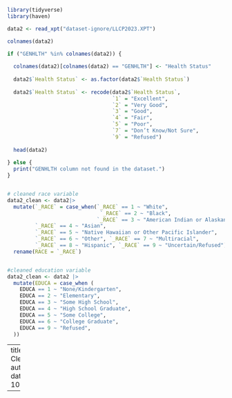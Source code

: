 
```r
library(tidyverse)
library(haven)

data2 <- read_xpt("dataset-ignore/LLCP2023.XPT")

colnames(data2)

if ("GENHLTH" %in% colnames(data2)) {
  
  colnames(data2)[colnames(data2) == "GENHLTH"] <- "Health Status"
  
  data2$`Health Status` <- as.factor(data2$`Health Status`)
  
  data2$`Health Status` <- recode(data2$`Health Status`, 
                                  `1` = "Excellent",
                                  `2` = "Very Good",
                                  `3` = "Good",
                                  `4` = "Fair",
                                  `5` = "Poor",
                                  `7` = "Don’t Know/Not Sure",
                                  `9` = "Refused")
  
  head(data2)
  
} else {
  print("GENHLTH column not found in the dataset.")
}


# cleaned race variable
data2_clean <- data2|>
  mutate(`_RACE` = case_when(`_RACE` == 1 ~ "White",
                              `_RACE` == 2 ~ "Black", 
                             `_RACE` == 3 ~ "American Indian or Alaskan Native", 
         `_RACE` == 4 ~ "Asian",
         `_RACE` == 5 ~ "Native Hawaiian or Other Pacific Islander",
         `_RACE` == 6 ~ "Other", `_RACE` == 7 ~ "Multiracial",
         `_RACE` == 8 ~ "Hispanic", `_RACE` == 9 ~ "Uncertain/Refused"))|>
  rename(RACE = `_RACE`)


#cleaned education variable
data2_clean <- data2 |>
  mutate(EDUCA = case_when (
    EDUCA == 1 ~ "None/Kindergarten",
    EDUCA == 2 ~ "Elementary",
    EDUCA == 3 ~ "Some High School",
    EDUCA == 4 ~ "High School Graduate",
    EDUCA == 5 ~ "Some College",
    EDUCA == 6 ~ "College Graduate",
    EDUCA == 9 ~ "Refused",
  ))
```



---
title: Clean_data.R
author: yang
date: '2024-10-18'

---
